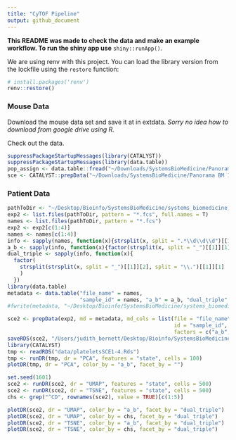 ```yaml
---
title: "CyTOF Pipeline"
output: github_document
---
```


**This README was made to check the data and make an example workflow. To run the shiny app use** `shiny::runApp()`.

We are using renv with this project. You can load the library version from the lockfile using the `restore` function:

```r
# install.packages('renv')
renv::restore()
```


### Mouse Data

Download the mouse data set and save it at in extdata. _Sorry no idea how to download from google drive using R._ 

Check out the data. 

```r
suppressPackageStartupMessages(library(CATALYST))
suppressPackageStartupMessages(library(data.table))
pop_assign <- data.table::fread("~/Downloads/SystemsBioMedicine/Panorama BM 1-10/population_assignments.txt", header = FALSE)
sce <- CATALYST::prepData("~/Downloads/SystemsBioMedicine/Panorama BM 1-10/")
```

### Patient Data

```r
pathToDir <- "~/Desktop/Bioinfo/SystemsBioMedicine/systems_biomedicine_spill_applied_fcs_files/"
exp2 <- list.files(pathToDir, pattern = "*.fcs", full.names = T)
names <- list.files(pathToDir, pattern = "*.fcs")
exp2 <- exp2[c(1:4)]
names <- names[c(1:4)]
info <- sapply(names, function(x){strsplit(x, split = ".*\\d\\d\\d")[[1]][2]})
a_b <- sapply(info, function(x){factor(strsplit(x, split = "_")[[1]][1])})
dual_triple <- sapply(info, function(x){
  factor(
    strsplit(strsplit(x, split = "_")[[1]][2], split = "\\.")[[1]][1]
    )
  })
library(data.table)
metadata <- data.table("file_name" = names, 
                       "sample_id" = names, "a_b" = a_b, "dual_triple" = dual_triple)
#fwrite(metadata, "~/Desktop/Bioinfo/SystemsBioMedicine/systems_biomedicine_spill_applied_fcs_files/metadata1-4.csv", quote = F)

sce2 <- prepData(exp2, md = metadata, md_cols = list(file = "file_name", 
                                                     id = "sample_id", 
                                                     factors = c("a_b", "dual_triple")))
saveRDS(sce2, "/Users/judith_bernett/Desktop/Bioinfo/SystemsBioMedicine/cytof/data/plateletsSCE1-4.Rds")
library(CATALYST)
tmp <- readRDS("data/plateletsSCE1-4.Rds")
tmp <- runDR(tmp, dr = "PCA", features = "state", cells = 100)
plotDR(tmp, dr = "PCA", color_by = "a_b", facet_by = "")
```

```r
set.seed(1601)
sce2 <- runDR(sce2, dr = "UMAP", features = "state", cells = 500)
sce2 <- runDR(sce2, dr = "TSNE", features = "state", cells = 500)
chs <- grep("^CD", rownames(sce2), value = TRUE)[c(1:5)]

plotDR(sce2, dr = "UMAP", color_by = "a_b", facet_by = "dual_triple")
plotDR(sce2, dr = "UMAP", color_by = chs, facet_by = "dual_triple")
plotDR(sce2, dr = "TSNE", color_by = "a_b", facet_by = "dual_triple")
plotDR(sce2, dr = "TSNE", color_by = chs, facet_by = "dual_triple")
```

